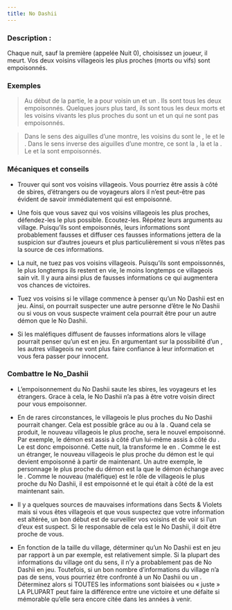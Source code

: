 ```yaml
---
title: No Dashii
---
```



<Role NO_DASHII header />

### Description :
Chaque nuit, sauf la première (appelée Nuit 0), choisissez un joueur, il meurt. Vos deux voisins villageois les plus proches (morts ou vifs) sont empoisonnés.
 
### Exemples  
> Au début de la partie, le <Role NO_DASHII /> a pour voisin un <Role CRIEUR /> et un <Role CHARMEUR_DE_SERPENT />. Ils sont tous les deux empoisonnés. Quelques jours plus tard, ils sont tous les deux morts et les voisins vivants les plus proches du <Role NO_DASHII /> sont un <Role HORLOGER /> et un <Role BARBIER /> qui ne sont pas empoisonnés.

> Dans le sens des aiguilles d’une montre, les voisins du <Role NO_DASHII /> sont le <Role FAUSSAIRE />, le <Role MATHEMATICIEN /> et le <Role SAGE />. Dans le sens inverse des aiguilles d’une montre, ce sont la <Role SORCIERE />, la <Role BETE_DE_FOIRE /> et la <Role COUTURIERE />. Le <Role FAUSSAIRE /> et la <Role COUTURIERE /> sont empoisonnés.

### Mécaniques et conseils
- Trouver qui sont vos voisins villageois. Vous pourriez être assis à côté de sbires, d’étrangers ou de voyageurs alors il n’est peut-être pas évident de savoir immédiatement qui est empoisonné.

- Une fois que vous savez qui vos voisins villageois les plus proches, défendez-les le plus possible. Ecoutez-les. Répétez leurs arguments au village. Puisqu’ils sont empoisonnés, leurs informations sont probablement fausses et diffuser ces fausses informations jettera de la suspicion sur d’autres joueurs et plus particulièrement si vous n’êtes pas la source de ces informations.
 
- La nuit, ne tuez pas vos voisins villageois. Puisqu’ils sont empoissonnés, le plus longtemps ils restent en vie, le moins longtemps ce villageois sain vit. Il y aura ainsi plus de fausses informations ce qui augmentera vos chances de victoires.

- Tuez vos voisins si le village commence à penser qu’un No Dashii est en jeu. Ainsi, on pourrait suspecter une autre personne d’être le No Dashii ou si vous on vous suspecte vraiment cela pourrait être pour un autre démon que le No Dashii.

- Si les maléfiques diffusent de fausses informations alors le village pourrait penser qu’un <Role VORTOX /> est en jeu. En argumentant sur la possibilité d’un <Role VORTOX />, les autres villageois ne vont plus faire confiance à leur information et vous fera passer pour innocent.

### Combattre le No_Dashii

- L’empoisonnement du No Dashii saute les sbires, les voyageurs et les étrangers. Grace à cela, le No Dashii n’a pas à être votre voisin direct pour vous empoisonner.

- En de rares circonstances, le villageois le plus proches du No Dashii pourrait changer. Cela est possible grâce au <Role BARBIER /> ou à la <Role VIEILLE_CHOUETTE />. Quand cela se produit, le nouveau villageois le plus proche, sera le nouvel empoisonné. Par exemple, le démon est assis à côté d’un <Role FLEURISTE /> lui-même assis à côté du <Role SAVANT />. Le <Role FLEURISTE /> est donc empoisonné. Cette nuit, la <Role VIEILLE_CHOUETTE /> transforme le <Role FLEURISTE /> en <Role MALADROIT />. Comme le <Role MALADROIT /> est un étranger, le nouveau villageois le plus proche du démon est le <Role SAVANT /> qui devient empoisonné à partir de maintenant. Un autre exemple, le personnage le plus proche du démon est la <Role SORCIERE /> que le démon échange avec le <Role CHARMEUR_DE_SERPENT />. Comme le nouveau <Role CHARMEUR_DE_SERPENT /> (maléfique) est le rôle de villageois le plus proche du No Dashii, il est empoisonné et le <Role MATHEMATICIEN /> qui était à côté de la <Role SORCIERE /> est maintenant sain.

- Il y a quelques sources de mauvaises informations dans Sects & Violets mais si vous êtes villageois et que vous suspectez que votre information est altérée, un bon début est de surveiller vos voisins et de voir si l’un d’eux est suspect. Si le responsable de cela est le No Dashii, il doit être proche de vous.

- En fonction de la taille du village, déterminer qu’un No Dashii est en jeu par rapport à un <Role VIGORMORTIS /> par exemple, est relativement simple. Si la plupart des informations du village ont du sens, il n’y a probablement pas de No Dashii en jeu. Toutefois, si un bon nombre d’informations du village n’a pas de sens, vous pourriez être confronté à un No Dashii ou un <Role VORTOX />. Déterminez alors si TOUTES les informations sont biaisées ou « juste » LA PLUPART peut faire la différence entre une victoire et une défaite si mémorable qu’elle sera encore citée dans les années à venir.
